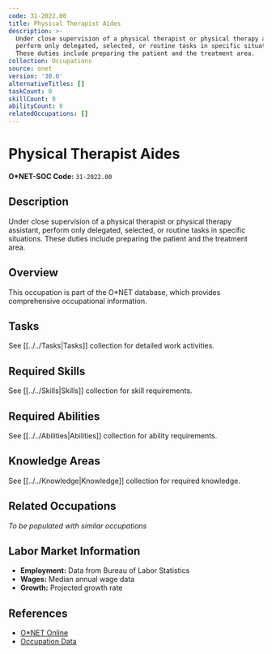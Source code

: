```yaml
---
code: 31-2022.00
title: Physical Therapist Aides
description: >-
  Under close supervision of a physical therapist or physical therapy assistant,
  perform only delegated, selected, or routine tasks in specific situations.
  These duties include preparing the patient and the treatment area.
collection: Occupations
source: onet
version: '30.0'
alternativeTitles: []
taskCount: 0
skillCount: 0
abilityCount: 0
relatedOccupations: []
---
```

# Physical Therapist Aides

**O*NET-SOC Code:** `31-2022.00`

## Description

Under close supervision of a physical therapist or physical therapy assistant, perform only delegated, selected, or routine tasks in specific situations. These duties include preparing the patient and the treatment area.

## Overview

This occupation is part of the O*NET database, which provides comprehensive occupational information.

## Tasks

See [[../../Tasks|Tasks]] collection for detailed work activities.

## Required Skills

See [[../../Skills|Skills]] collection for skill requirements.

## Required Abilities

See [[../../Abilities|Abilities]] collection for ability requirements.

## Knowledge Areas

See [[../../Knowledge|Knowledge]] collection for required knowledge.

## Related Occupations

*To be populated with similar occupations*

## Labor Market Information

- **Employment:** Data from Bureau of Labor Statistics
- **Wages:** Median annual wage data
- **Growth:** Projected growth rate

## References

- [O*NET Online](https://www.onetonline.org/link/summary/31-2022.00)
- [Occupation Data](https://www.onetcenter.org/)

